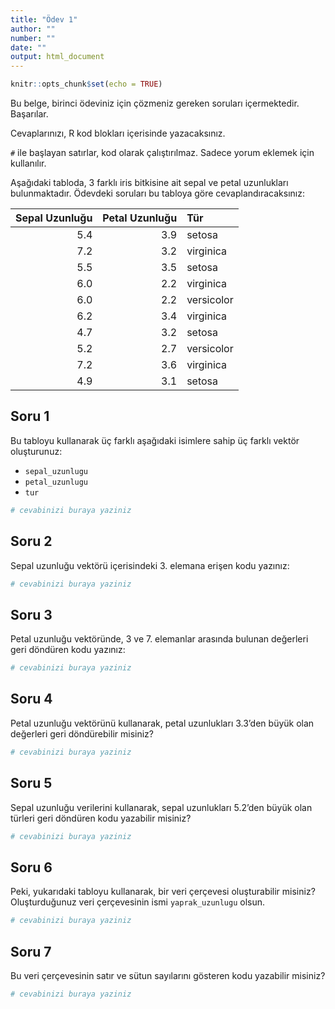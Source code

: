 ```yaml
---
title: "Ödev 1"
author: ""
number: ""
date: ""
output: html_document
---
```


```r
knitr::opts_chunk$set(echo = TRUE)
```

Bu belge, birinci ödeviniz için çözmeniz gereken soruları içermektedir. Başarılar.

Cevaplarınızı, R kod blokları içerisinde yazacaksınız.

`#` ile başlayan satırlar, kod olarak çalıştırılmaz. Sadece yorum eklemek için kullanılır.

Aşağıdaki tabloda, 3 farklı iris bitkisine ait sepal ve petal uzunlukları bulunmaktadır. Ödevdeki soruları bu tabloya göre cevaplandıracaksınız:

| Sepal Uzunluğu | Petal Uzunluğu |    Tür     |
|---------------:|---------------:|:-----------|
| 5.4            | 3.9            |  setosa    |
| 7.2            | 3.2            | virginica  |
| 5.5            | 3.5            |  setosa    |
| 6.0            | 2.2            | virginica  |
| 6.0            | 2.2            | versicolor |
| 6.2            | 3.4            | virginica  |
| 4.7            | 3.2            | setosa     |
| 5.2            | 2.7            | versicolor |
| 7.2            | 3.6            | virginica  |
| 4.9            | 3.1            | setosa     |


## Soru 1

Bu tabloyu kullanarak üç farklı aşağıdaki isimlere sahip üç farklı vektör oluşturunuz:

+ `sepal_uzunlugu`
+ `petal_uzunlugu`
+ `tur`

```r
# cevabinizi buraya yaziniz

```

## Soru 2

Sepal uzunluğu vektörü içerisindeki 3. elemana erişen kodu yazınız:

```r
# cevabinizi buraya yaziniz

```

## Soru 3

Petal uzunluğu vektöründe, 3 ve 7. elemanlar arasında bulunan değerleri geri döndüren kodu yazınız:

```r
# cevabinizi buraya yaziniz

```

## Soru 4

Petal uzunluğu vektörünü kullanarak, petal uzunlukları 3.3'den büyük olan değerleri geri döndürebilir misiniz?

```r
# cevabinizi buraya yaziniz

```

## Soru 5

Sepal uzunluğu verilerini kullanarak, sepal uzunlukları 5.2'den büyük olan türleri geri döndüren kodu yazabilir misiniz?

```r
# cevabinizi buraya yaziniz

```

## Soru 6

Peki, yukarıdaki tabloyu kullanarak, bir veri çerçevesi oluşturabilir misiniz? Oluşturduğunuz veri çerçevesinin ismi `yaprak_uzunlugu` olsun.

```r
# cevabinizi buraya yaziniz

```

## Soru 7

Bu veri çerçevesinin satır ve sütun sayılarını gösteren kodu yazabilir misiniz?

```r
# cevabinizi buraya yaziniz

```
